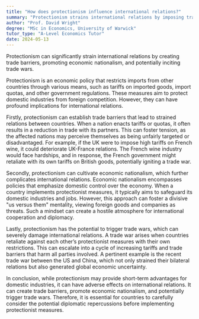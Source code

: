 ```yaml
---
title: "How does protectionism influence international relations?"
summary: "Protectionism strains international relations by imposing trade barriers, promoting economic nationalism, and increasing the risk of trade wars."
author: "Prof. David Wright"
degree: "MSc in Economics, University of Warwick"
tutor_type: "A-Level Economics Tutor"
date: 2024-05-13
---
```


Protectionism can significantly strain international relations by creating trade barriers, promoting economic nationalism, and potentially inciting trade wars.

Protectionism is an economic policy that restricts imports from other countries through various means, such as tariffs on imported goods, import quotas, and other government regulations. These measures aim to protect domestic industries from foreign competition. However, they can have profound implications for international relations.

Firstly, protectionism can establish trade barriers that lead to strained relations between countries. When a nation enacts tariffs or quotas, it often results in a reduction in trade with its partners. This can foster tension, as the affected nations may perceive themselves as being unfairly targeted or disadvantaged. For example, if the UK were to impose high tariffs on French wine, it could deteriorate UK-France relations. The French wine industry would face hardships, and in response, the French government might retaliate with its own tariffs on British goods, potentially igniting a trade war.

Secondly, protectionism can cultivate economic nationalism, which further complicates international relations. Economic nationalism encompasses policies that emphasize domestic control over the economy. When a country implements protectionist measures, it typically aims to safeguard its domestic industries and jobs. However, this approach can foster a divisive "us versus them" mentality, viewing foreign goods and companies as threats. Such a mindset can create a hostile atmosphere for international cooperation and diplomacy.

Lastly, protectionism has the potential to trigger trade wars, which can severely damage international relations. A trade war arises when countries retaliate against each other’s protectionist measures with their own restrictions. This can escalate into a cycle of increasing tariffs and trade barriers that harm all parties involved. A pertinent example is the recent trade war between the US and China, which not only strained their bilateral relations but also generated global economic uncertainty.

In conclusion, while protectionism may provide short-term advantages for domestic industries, it can have adverse effects on international relations. It can create trade barriers, promote economic nationalism, and potentially trigger trade wars. Therefore, it is essential for countries to carefully consider the potential diplomatic repercussions before implementing protectionist measures.
    